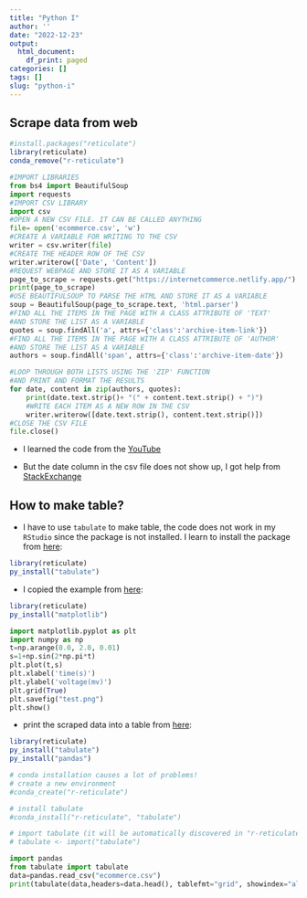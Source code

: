 ```yaml
---
title: "Python I"
author: ''
date: "2022-12-23"
output:
  html_document:
    df_print: paged
categories: []
tags: []
slug: "python-i"
---
```


## Scrape data from web 

<!-- ```{r eval=FALSE, include=FALSE} -->
<!-- library(reticulate) -->
<!-- py_install("bs4") -->
<!-- py_install("requests") -->
<!-- conda_remove() -->
<!-- ``` -->



```r
#install.packages("reticulate")
library(reticulate)
conda_remove("r-reticulate")
```

```python
#IMPORT LIBRARIES
from bs4 import BeautifulSoup
import requests
#IMPORT CSV LIBRARY
import csv
#OPEN A NEW CSV FILE. IT CAN BE CALLED ANYTHING
file= open('ecommerce.csv', 'w')
#CREATE A VARIABLE FOR WRITING TO THE CSV
writer = csv.writer(file)
#CREATE THE HEADER ROW OF THE CSV
writer.writerow(['Date', 'Content'])
#REQUEST WEBPAGE AND STORE IT AS A VARIABLE
page_to_scrape = requests.get("https://internetcommerce.netlify.app/")
print(page_to_scrape)
#USE BEAUTIFULSOUP TO PARSE THE HTML AND STORE IT AS A VARIABLE
soup = BeautifulSoup(page_to_scrape.text, 'html.parser')
#FIND ALL THE ITEMS IN THE PAGE WITH A CLASS ATTRIBUTE OF 'TEXT'
#AND STORE THE LIST AS A VARIABLE
quotes = soup.findAll('a', attrs={'class':'archive-item-link'})
#FIND ALL THE ITEMS IN THE PAGE WITH A CLASS ATTRIBUTE OF 'AUTHOR'
#AND STORE THE LIST AS A VARIABLE
authors = soup.findAll('span', attrs={'class':'archive-item-date'})

#LOOP THROUGH BOTH LISTS USING THE 'ZIP' FUNCTION
#AND PRINT AND FORMAT THE RESULTS
for date, content in zip(authors, quotes):
    print(date.text.strip()+ "(" + content.text.strip() + ")")
    #WRITE EACH ITEM AS A NEW ROW IN THE CSV
    writer.writerow([date.text.strip(), content.text.strip()])
#CLOSE THE CSV FILE
file.close()
```

- I learned the code from the [YouTube](https://www.youtube.com/watch?v=RvCBzhhydNk) 

- But the date column in the csv file does not show up, I got help from [StackExchange](https://stackoverflow.com/questions/74893872/how-to-show-dates-in-csv-file-generated-by-python)

## How to make table?

- I have to use `tabulate` to make table, the code does not work in my `RStudio` since the package is not installed. I learn to install the package from [here](https://rstudio.github.io/reticulate/articles/python_packages.html):


```r
library(reticulate)
py_install("tabulate")
```

- I copied the example from [here](https://rstudio.github.io/reticulate/articles/r_markdown.html):

```r
library(reticulate)
py_install("matplotlib")
```



```python
import matplotlib.pyplot as plt 
import numpy as np
t=np.arange(0.0, 2.0, 0.01)
s=1+np.sin(2*np.pi*t) 
plt.plot(t,s)
plt.xlabel('time(s)')
plt.ylabel('voltage(mv)') 
plt.grid(True)
plt.savefig("test.png")
plt.show()
```

- print the scraped data into a table from [here](https://www.statology.org/create-table-in-python/):

```r
library(reticulate)
py_install("tabulate")
py_install("pandas")

# conda installation causes a lot of problems!
# create a new environment 
#conda_create("r-reticulate")

# install tabulate
#conda_install("r-reticulate", "tabulate")

# import tabulate (it will be automatically discovered in "r-reticulate")
# tabulate <- import("tabulate")
```


```python
import pandas
from tabulate import tabulate
data=pandas.read_csv("ecommerce.csv")
print(tabulate(data,headers=data.head(), tablefmt="grid", showindex="always"))
```

